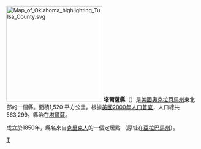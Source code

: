 {{noteTA
|T=zh-cn:塔尔萨县; zh-tw:土爾沙郡; zh-hk:塔爾薩縣;
|1=zh-cn:塔尔萨; zh-tw:土爾沙; zh-hk:塔爾薩;
|G1=USState
}}
[[File:Map_of_Oklahoma_highlighting_Tulsa_County.svg|250px]]
'''塔爾薩縣'''（{{lang-en|Tulsa County}}）是[[美國|美國]][[奧克拉荷馬州|奧克拉荷馬州]]東北部的一個縣。面積1,520 平方公里。根據[[美國2000年人口普查|美國2000年人口普查]]，人口總共563,299。縣治在[[塔爾薩|塔爾薩]]。

成立於1850年，縣名來自[[克里克人_(印地安)|克里克人]]的一個定居點 （原址在[[亞拉巴馬州|亞拉巴馬州]]）。

{{Authority control}}
{{Oklahoma-stub}}
{{Oklahoma}}

[[Category:俄克拉何马州行政区划|T]]